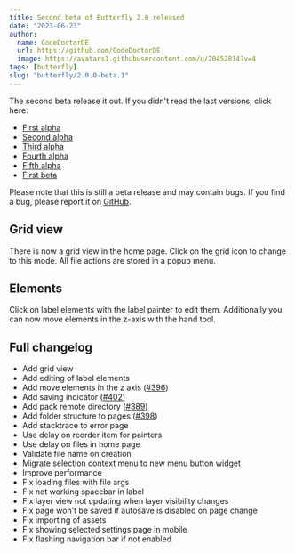 ```yaml
---
title: Second beta of Butterfly 2.0 released
date: "2023-06-23"
author:
  name: CodeDoctorDE
  url: https://github.com/CodeDoctorDE
  image: https://avatars1.githubusercontent.com/u/20452814?v=4
tags: [butterfly]
slug: "butterfly/2.0.0-beta.1"
---
```


The second beta release it out. If you didn't read the last versions, click here:

- [First alpha](/butterfly/2.0.0-alpha.0)
- [Second alpha](/butterfly/2.0.0-alpha.1)
- [Third alpha](/butterfly/2.0.0-alpha.2)
- [Fourth alpha](/butterfly/2.0.0-alpha.3)
- [Fifth alpha](/butterfly/2.0.0-alpha.4)
- [First beta](/butterfly/2.0.0-beta.0)

Please note that this is still a beta release and may contain bugs. If you find a bug, please report it on [GitHub](https://linwood.dev/butterfly/report).

## Grid view

There is now a grid view in the home page. Click on the grid icon to change to this mode.
All file actions are stored in a popup menu.

## Elements

Click on label elements with the label painter to edit them.
Additionally you can now move elements in the z-axis with the hand tool.

## Full changelog

* Add grid view
* Add editing of label elements
* Add move elements in the z axis ([#396](https://github.com/LinwoodDev/Butterfly/issues/396))
* Add saving indicator ([#402](https://github.com/LinwoodDev/Butterfly/issues/402))
* Add pack remote directory ([#389](https://github.com/LinwoodDev/Butterfly/issues/389))
* Add folder structure to pages ([#398](https://github.com/LinwoodDev/Butterfly/issues/398))
* Add stacktrace to error page
* Use delay on reorder item for painters
* Use delay on files in home page
* Validate file name on creation
* Migrate selection context menu to new menu button widget
* Improve performance
* Fix loading files with file args
* Fix not working spacebar in label
* Fix layer view not updating when layer visibility changes
* Fix page won't be saved if autosave is disabled on page change
* Fix importing of assets
* Fix showing selected settings page in mobile
* Fix flashing navigation bar if not enabled
